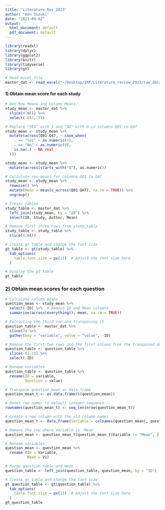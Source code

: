 ```yaml
---
title: "Literature_Rev_2023"
author: "Ken Suzuki"
date: "2023-09-02"
output:
  html_document: default
  pdf_document: default
---
```


```r
library(readxl)
library(dplyr)
library(ggplot2)
library(knitr)
library(tidyverse)
library(gt)

# Read excel file
master_dat <- read_excel("~/Desktop/IRP/Literature_review_2023/raw_data/Dat_01.xlsx")
```


#### 1) Obtain mean score for each study
```r
# Get Row Means and Column Means.
study_mean <- master_dat %>%
  slice(4:n()) %>%
  select(-c(1, 3))

# Replace "YES" with 1 and "NO" with 0 in columns Q01 to Q47
study_mean <- study_mean %>%
  mutate(across(Q01:Q47, ~ case_when(
    . == "Yes" ~ as.numeric(1),
    . == "No" ~ as.numeric(0),
    is.na(.) ~ NA_real_
  )))

study_mean <- study_mean %>% 
  mutate(across(starts_with("Q"), as.numeric))

# Calculate row means for columns Q01 to Q47
study_mean <- study_mean %>%
  rowwise() %>%
  mutate(Mean = mean(c_across(Q01:Q47), na.rm = TRUE)) %>%
  ungroup()

# Create tables
study_table <- master_dat %>%
  left_join(study_mean, by = "ID") %>%
  select(ID, Study, Author, Mean) 

# Remove first three rows from study_table
study_table <- study_table %>%
  slice(4:n())

# Create gt table and change the font size
gt_table <- gt(study_table) %>%
  tab_options(
    table.font.size = px(13)  # Adjust the font size here
  )

# Display the gt table
gt_table
```

### 2) Obtain mean scores for each question
```r
# Calculate column means 
question_mean <- study_mean %>%
  select(-ID) %>%  # Remove ID and Mean columns
  summarise(across(everything(), mean, na.rm = TRUE))

# Extracting the third row and transposing it
question_table <- master_dat %>% 
  slice(3) %>%
  gather(key = "variable", value = "value", -ID) 

# Remove the first two rows and the first column from the transposed dataset
question_table <- question_table %>%
  slice(-(1:2)) %>%
  select(-ID)   

# Rename variables
question_table <- question_table %>% 
  rename(ID = variable,
         Question = value)

# Transpose question_mean as data frame
question_mean_t <- as.data.frame(t(question_mean))

# Reset row names to default integer sequence
rownames(question_mean_t) <- seq_len(nrow(question_mean_t))

# Create a new column with the old column names
question_mean_t <- data.frame(Variable = colnames(question_mean), question_mean_t, row.names = NULL)

# Remove the row where Variable is 'Mean'
question_mean <- question_mean_t[question_mean_t$Variable != "Mean", ]

# Rename variables
question_mean <- question_mean %>% 
  rename (ID = Variable,
          Mean = V1)

# Marge question table and mean
question_table <- left_join(question_table, question_mean, by = "ID")

# Create gt table and change the font size
gt_question_table <- gt(question_table) %>%
  tab_options(
    table.font.size = px(13)  # Adjust the font size here
  )
gt_question_table
```


